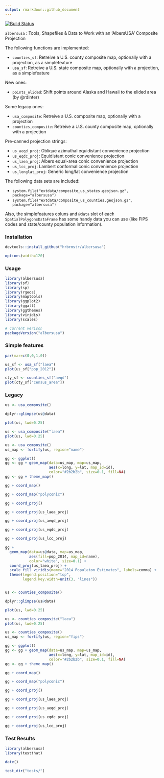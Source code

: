 ```yaml
---
output: rmarkdown::github_document
---
```

[![Build Status](https://travis-ci.org/hrbrmstr/albersusa.svg?branch=master)](https://travis-ci.org/hrbrmstr/albersusa)

`albersusa` : Tools, Shapefiles & Data to Work with an 'AlbersUSA' Composite Projection

The following functions are implemented:

- `counties_sf`:	Retreive a U.S. county composite map, optionally with a projection, as a simplefeature
- `usa_sf`:	Retreive a U.S. state composite map, optionally with a projection, as a simplefeature

New ones:

- `points_elided`: Shift points around Alaska and Hawaii to the elided area (by @rdinter)

Some legacy ones:

- `usa_composite`:	Retreive a U.S. composite map, optionally with a projection
- `counties_composite`:	Retreive a U.S. county composite map, optionally with a projection

Pre-canned projection strings:

- `us_aeqd_proj`:	Oblique azimuthal equidistant convenience projection
- `us_eqdc_proj`:	Equidistant conic convenience projection
- `us_laea_proj`:	Albers equal-area conic convenience projection
- `us_lcc_proj`:	Lambert conformal conic convenience projection
- `us_longlat_proj`:	Generic long/lat convenience projection

The following data sets are included:

- `system.file("extdata/composite_us_states.geojson.gz", package="albersusa")` 
- `system.file("extdata/composite_us_counties.geojson.gz", package="albersusa")`

Also, the simplefeatures coluns and `@data` slot of each `SpatialPolygonsDataFrame` has some handy data you can use (like FIPS codes and state/county population information).

### Installation

```r
devtools::install_github("hrbrmstr/albersusa")
```

```r
options(width=120)
```

### Usage

```r
library(albersusa)
library(sf)
library(sp)
library(rgeos)
library(maptools)
library(ggplot2)
library(ggalt)
library(ggthemes)
library(viridis)
library(scales)

# current verison
packageVersion("albersusa")
```

### Simple features

```r
par(mar=c(0,0,1,0))

us_sf <- usa_sf("laea")
plot(us_sf["pop_2012"])

cty_sf <- counties_sf("aeqd")
plot(cty_sf["census_area"])
```

### Legacy

```r
us <- usa_composite()

dplyr::glimpse(us@data)

plot(us, lwd=0.25)

us <- usa_composite("laea")
plot(us, lwd=0.25)

us <- usa_composite()
us_map <- fortify(us, region="name")

gg <- ggplot()
gg <- gg + geom_map(data=us_map, map=us_map,
                    aes(x=long, y=lat, map_id=id),
                    color="#2b2b2b", size=0.1, fill=NA)
gg <- gg + theme_map()

gg + coord_map()

gg + coord_map("polyconic")

gg + coord_proj()

gg + coord_proj(us_laea_proj)

gg + coord_proj(us_aeqd_proj)

gg + coord_proj(us_eqdc_proj)

gg + coord_proj(us_lcc_proj)

gg + 
  geom_map(data=us@data, map=us_map,
           aes(fill=pop_2014, map_id=name),
           color="white", size=0.1) +
  coord_proj(us_laea_proj) +
  scale_fill_viridis(name="2014 Populaton Estimates", labels=comma) +
  theme(legend.position="top", 
        legend.key.width=unit(3, "lines"))


us <- counties_composite()

dplyr::glimpse(us@data)

plot(us, lwd=0.25)

us <- counties_composite("laea")
plot(us, lwd=0.25)

us <- counties_composite()
us_map <- fortify(us, region="fips")

gg <- ggplot()
gg <- gg + geom_map(data=us_map, map=us_map,
                    aes(x=long, y=lat, map_id=id),
                    color="#2b2b2b", size=0.1, fill=NA)
gg <- gg + theme_map()

gg + coord_map()

gg + coord_map("polyconic")

gg + coord_proj()

gg + coord_proj(us_laea_proj)

gg + coord_proj(us_aeqd_proj)

gg + coord_proj(us_eqdc_proj)

gg + coord_proj(us_lcc_proj)
```

### Test Results

```r
library(albersusa)
library(testthat)

date()

test_dir("tests/")
```

